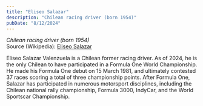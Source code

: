 ```yaml
---
title: "Eliseo Salazar"
description: "Chilean racing driver (born 1954)"
pubDate: "8/12/2024"
---
```


*Chilean racing driver (born 1954)*  
Source (Wikipedia): [Eliseo Salazar][1]

Eliseo Salazar Valenzuela is a Chilean former racing driver. As of 2024, he is the only Chilean to have participated in a Formula One World Championship. He made his Formula One debut on 15 March 1981, and ultimately contested 37 races scoring a total of three championship points. After Formula One, Salazar has participated in numerous motorsport disciplines, including the Chilean national rally championship, Formula 3000, IndyCar, and the World Sportscar Championship.

[1]: https://en.wikipedia.org/wiki/Eliseo_Salazar
